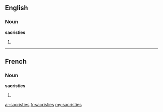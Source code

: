 ==English==

===Noun===
'''sacristies'''

# {{plural of|[[sacristy]]}}

----

==French==

===Noun===
'''sacristies''' {{f}}

# {{plural of|[[sacristie]]|lang=fr}}

[[ar:sacristies]]
[[fr:sacristies]]
[[my:sacristies]]